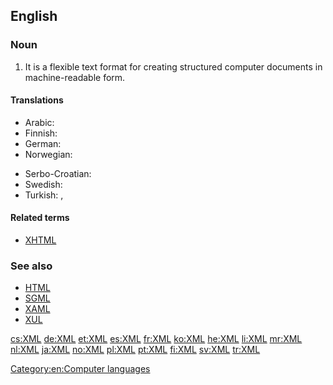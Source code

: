 ==English==
{{wikipedia}}

===Noun===
{{en-noun|?}}

# {{context|computing|lang=en}} {{initialism of|Extensible Markup Language|lang=en}} It is a flexible text format for creating structured computer documents in machine-readable form.

====Translations====
{{trans-top|extensible markup language}}
* Arabic: {{t|ar|إكس إم إل|tr=إكْسْ إمْ إلْ|sc=Arab}}
* Finnish: {{t|fi|XML-kieli}}
* German: {{t+|de|XML}}
* Norwegian: {{t+|no|XML|n}}
{{trans-mid}}
* Serbo-Croatian: {{t|sh|XML|m}}
* Swedish: {{t+|sv|XML|n}}
* Turkish: {{t|tr|GİD}}, {{t+|tr|XML}}
{{trans-bottom}}

====Related terms====
* [[XHTML]]

===See also===
* [[HTML]]
* [[SGML]]
* [[XAML]]
* [[XUL]]

[[Category:en:Computer languages]]

[[cs:XML]]
[[de:XML]]
[[et:XML]]
[[es:XML]]
[[fr:XML]]
[[ko:XML]]
[[he:XML]]
[[li:XML]]
[[mr:XML]]
[[nl:XML]]
[[ja:XML]]
[[no:XML]]
[[pl:XML]]
[[pt:XML]]
[[fi:XML]]
[[sv:XML]]
[[tr:XML]]